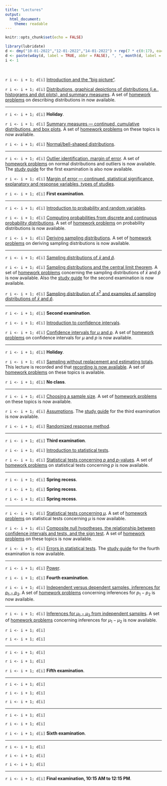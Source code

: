 ```yaml
---
title: "Lectures"
output: 
  html_document: 
    theme: readable
---
```


```r
knitr::opts_chunk$set(echo = FALSE)
```

```r
library(lubridate)
d <- dmy("10-01-2022","12-01-2022","14-01-2022") + rep(7 * c(0:17), each = 3)
d <- paste(wday(d, label = TRUE, abbr = FALSE), ", ", month(d, label = TRUE), " ", day(d), ".", sep = "")
i <- 1
```

&nbsp;

`r i <- i + 1; d[i]` [Introduction and the "big picture"](lecture-01-12-2022.html).

`r i <- i + 1; d[i]` [Distributions, graphical depictions of distributions (i.e., histograms and dot plots), and summary measures](lecture-01-14-2022.html). A set of [homework problems](homework-01.html) on describing distributions in now available.

***

`r i <- i + 1; d[i]` **Holiday**.

`r i <- i + 1; d[i]` [Summary measures --- continued, cumulative distributions, and box plots](lecture-01-19-2022.html). A set of [homework problems](homework-02.html) on these topics is now available.

`r i <- i + 1; d[i]` [Normal/bell-shaped distributions](lecture-01-21-2022.html).
 
***

`r i <- i + 1; d[i]` [Outlier identification, margin of error](lecture-01-24-2022.html). A set of [homework problems](homework-03.html) on normal distributions and outliers is now available. The [study guide](e1-studyguide.html) for the first examination is also now available.

`r i <- i + 1; d[i]` [Margin of error --- continued, statistical significance, explanatory and response variables, types of studies](lecture-01-26-2022.html).

`r i <- i + 1; d[i]` **First examination**.
 
***

`r i <- i + 1; d[i]` [Introduction to probability and random variables](lecture-01-31-2022.html).

`r i <- i + 1; d[i]` [Computing probabilities from discrete and continuous probability distributions](lecture-02-02-2022.html). A set of [homework problems](homework-04.html) on probability distributions is now available.

`r i <- i + 1; d[i]` [Deriving sampling distributions](lecture-02-04-2022.html). A set of [homework problems](homework-05.html) on deriving sampling distributions is now available.
 
***

`r i <- i + 1; d[i]` [Sampling distributions of $\bar{x}$ and $\hat{p}$](lecture-02-07-2022.html).

`r i <- i + 1; d[i]` [Sampling distributions and the central limit theorem](lecture-02-09-2022.html). A set of [homework problems](homework-06.html) concerning the sampling distributions of $\bar{x}$ and $\hat{p}$ is now available. Also the [study guide](e2-studyguide.html) for the second examination is now available.

`r i <- i + 1; d[i]` [Sampling distribution of $s^2$ and examples of sampling distributions of $\bar{x}$ and $\hat{p}$](lecture-02-11-2022.html).
 
***

`r i <- i + 1; d[i]` **Second examination**.

`r i <- i + 1; d[i]` [Introduction to confidence intervals](lecture-02-16-2022.html). 

`r i <- i + 1; d[i]` [Confidence intervals for $\mu$ and $p$](lecture-02-18-2022.html). A set of [homework problems](homework-07.html) on confidence intervals for $\mu$ and $p$ is now available. 
 
***

`r i <- i + 1; d[i]` **Holiday**.

`r i <- i + 1; d[i]` [Sampling without replacement and estimating totals](lecture-02-23-2022.html). This lecture is recorded and that [recording is now available](https://vandalsuidaho-my.sharepoint.com/:v:/g/personal/trjohns_uidaho_edu/EROpH2Afal5Bo2686EUhavQBH8XgTLeBHAvmKgzUqu8Obw?e=LAGW0m). A set of [homework problems](homework-08.html) on these topics is available.

`r i <- i + 1; d[i]` **No class**.
 
***

`r i <- i + 1; d[i]` [Choosing a sample size](lecture-02-28-2022.html). A set of [homework problems](homework-09.html) on these topics is now available.

`r i <- i + 1; d[i]` [Assumptions](lecture-03-02-2022.html). The [study guide](e3-studyguide.html) for the third examination is now available.

`r i <- i + 1; d[i]` [Randomized response method](lecture-03-04-2022.html).
 
***

`r i <- i + 1; d[i]` **Third examination**.

`r i <- i + 1; d[i]` [Introduction to statistical tests](lecture-03-09-2022.html).

`r i <- i + 1; d[i]` [Statistical tests concerning $p$ and $p$-values](lecture-03-11-2022.html). A set of [homework problems](homework-10.html) on statistical tests concerning $p$ is now available.
 
***

`r i <- i + 1; d[i]` **Spring recess**.

`r i <- i + 1; d[i]` **Spring recess**.

`r i <- i + 1; d[i]` **Spring recess**.
 
***

`r i <- i + 1; d[i]` [Statistical tests concerning $\mu$](lecture-03-21-2022.html). A set of [homework problems](homework-11.html) on statistical tests concerning $\mu$ is now available. 

`r i <- i + 1; d[i]` [Composite null hypotheses, the relationship between confidence intervals and tests, and the sign test](lecture-03-23-2022.html). A set of [homework problems](homework-12.html) on these topics is now available.

`r i <- i + 1; d[i]` [Errors in statistical tests](lecture-03-25-2022.html). The [study guide](e4-studyguide.html) for the fourth examination is now available. 
 
***

`r i <- i + 1; d[i]` [Power](lecture-03-28-2022.html).

`r i <- i + 1; d[i]` **Fourth examination**.

`r i <- i + 1; d[i]` [Independent versus dependent samples, inferences for $p_1-p_2$](lecture-04-01-2022.html). A set of [homework problems](homework-13.html) concerning inferences for $p_1 - p_2$ is now available. 
 
***

`r i <- i + 1; d[i]` [Inferences for $\mu_1-\mu_2$ from independent samples](lecture-04-04-2022.html). A set of [homework problems](homework-14.html) concerning inferences for $\mu_1 - \mu_2$ is now available.  

`r i <- i + 1; d[i]` 
 
`r i <- i + 1; d[i]` 
 
***

`r i <- i + 1; d[i]` 

`r i <- i + 1; d[i]` 

`r i <- i + 1; d[i]` **Fifth examination**.
 
***

`r i <- i + 1; d[i]` 

`r i <- i + 1; d[i]` 

`r i <- i + 1; d[i]` 
 
***

`r i <- i + 1; d[i]` 

`r i <- i + 1; d[i]` 

`r i <- i + 1; d[i]` **Sixth examination**.
 
***

`r i <- i + 1; d[i]` 

`r i <- i + 1; d[i]` 

`r i <- i + 1; d[i]` 

***

`r i <- i + 1; d[i]` **Final examination, 10:15 AM to 12:15 PM**.


